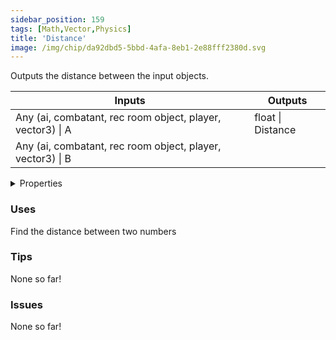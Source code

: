 ```yaml
---
sidebar_position: 159
tags: [Math,Vector,Physics]
title: 'Distance'
image: /img/chip/da92dbd5-5bbd-4afa-8eb1-2e88fff2380d.svg
---
```


Outputs the distance between the input objects.



<IChip uuid="da92dbd5-5bbd-4afa-8eb1-2e88fff2380d"/>

<table><thead><tr><th>Inputs</th><th>Outputs</th></tr></thead><tbody><tr><td>Any (ai, combatant, rec room object, player, vector3) | A</td><td>float | Distance</td></tr><tr><td>Any (ai, combatant, rec room object, player, vector3) | B</td><td /></tr></tbody></table>

<details>
  <summary>Properties</summary>
  <div>
    <div>
    <table>
      <tbody>
        <tr>
          <td>Is beta required?</td>
          <td>No</td>
        </tr>
        <tr>
          <td>Is chip a trolling risk?</td>
          <td>No</td>
        </tr>
        <tr>
          <td>Is chip a role assignment risk?</td>
          <td>No</td>
        </tr>
        <tr>
          <td>Chip UUID</td>
          <td>da92dbd5-5bbd-4afa-8eb1-2e88fff2380d</td>
        </tr>
        <tr>
          <td>Room availability</td>
          <td>Available everywhere</td>
        </tr>
      </tbody>
    </table>
    </div>
  </div>
</details>

### Uses

Find the distance between two numbers 

### Tips

None so far!

### Issues

None so far!
